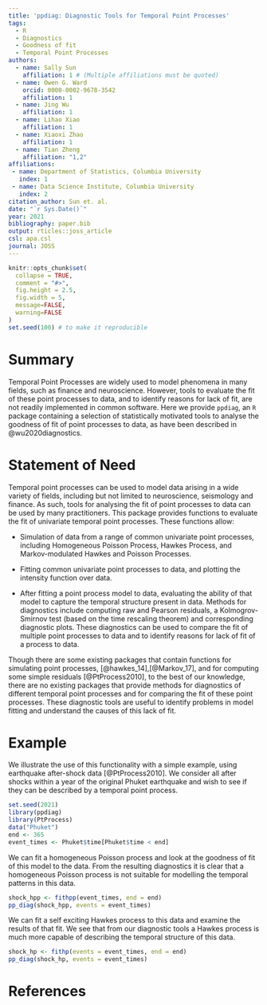 ```yaml
---
title: 'ppdiag: Diagnostic Tools for Temporal Point Processes'
tags:
  - R
  - Diagnostics
  - Goodness of fit
  - Temporal Point Processes
authors:
  - name: Sally Sun
    affiliation: 1 # (Multiple affiliations must be quoted)
  - name: Owen G. Ward
    orcid: 0000-0002-9678-3542
    affiliation: 1
  - name: Jing Wu
    affiliation: 1
  - name: Lihao Xiao
    affiliation: 1
  - name: Xiaoxi Zhao
    affiliation: 1
  - name: Tian Zheng
    affiliation: "1,2"
affiliations:
 - name: Department of Statistics, Columbia University
   index: 1
 - name: Data Science Institute, Columbia University
   index: 2
citation_author: Sun et. al.
date: "`r Sys.Date()`"
year: 2021
bibliography: paper.bib
output: rticles::joss_article
csl: apa.csl
journal: JOSS
---
```


```r
knitr::opts_chunk$set(
  collapse = TRUE,
  comment = "#>",
  fig.height = 2.5,
  fig.width = 5,
  message=FALSE,
  warning=FALSE
)
set.seed(100) # to make it reproducible
```

# Summary

Temporal Point Processes are widely used to model
phenomena in many fields, such as finance and neuroscience.
However, tools to evaluate the fit of these point
processes to data, and to identify reasons for lack of
fit, are not readily implemented in common software.
Here we provide `ppdiag`, an `R`
package containing a 
selection of statistically motivated
tools to analyse the goodness of fit of point processes to
data, as have been described in @wu2020diagnostics.

# Statement of Need
Temporal point processes can be used to model data arising in a wide
variety of fields, including but not limited to neuroscience, seismology
and finance. As such, tools for analysing the fit of 
point processes to data can be used by many practitioners.
This package provides functions to evaluate the fit of
univariate temporal point processes. These functions allow: 

- Simulation 
of data from a range of common univariate point processes,
including Homogeneous 
Poisson Process, Hawkes Process, and Markov-modulated Hawkes and Poisson
Processes. 

- Fitting common univariate point processes to data,
and plotting the intensity function over data. 

- After fitting a point process model to data, evaluating the 
ability of that model to capture the temporal
structure present in data.
Methods for diagnostics include computing raw and Pearson residuals,
a Kolmogrov-Smirnov 
test (based on the time rescaling theorem)
and corresponding diagnostic plots. These diagnostics can be used to 
compare the fit of multiple point processes to data and to
identify reasons for lack of fit of a process to data.


Though there are some existing 
packages that contain functions for simulating point 
processes, [@hawkes_14],[@Markov_17],
and for computing some 
simple residuals [@PtProcess2010],
to the best of our knowledge, 
there are no existing packages that provide methods for
diagnostics of different 
temporal point processes and for comparing the fit of these point processes. 
These diagnostic tools are useful to identify problems in model 
fitting and understand the causes of this lack of fit.

# Example

We illustrate the use of this functionality
with a simple example, using earthquake after-shock data
[@PtProcess2010]. We consider all after shocks within a
year of the original Phuket earthquake and wish to see 
if they can be described by a temporal point process.

```r
set.seed(2021) 
library(ppdiag)
library(PtProcess)
data("Phuket")
end <- 365
event_times <- Phuket$time[Phuket$time < end]
```

We can fit a homogeneous Poisson process and look at the
goodness of fit of this model to the data. From the resulting 
diagnostics it is clear that a homogeneous Poisson process
is not suitable for modelling the temporal patterns in this 
data.

```r
shock_hpp <- fithpp(event_times, end = end)
pp_diag(shock_hpp, events = event_times)
```

We can fit a self exciting Hawkes process to this
data and examine the results of that fit. We see that from our
diagnostic tools a Hawkes process is much more capable of
describing the temporal structure of this data.
<!-- Examining the results of the Kolmogrov-Smirnov test, based -->
<!-- on the time rescaling theorem [@brown2002time], indicates that -->
<!-- a Hawkes process better describes these events. -->

```r
shock_hp <- fithp(events = event_times, end = end)
pp_diag(shock_hp, events = event_times)
```





# References

